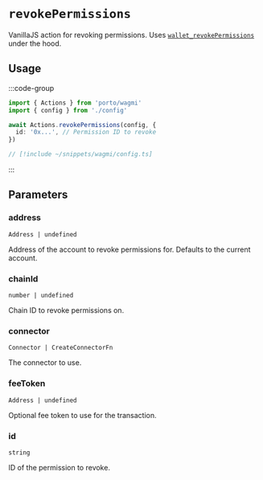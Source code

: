 # `revokePermissions`

VanillaJS action for revoking permissions. Uses [`wallet_revokePermissions`](/sdk/rpc/wallet_revokePermissions) under the hood.

## Usage

:::code-group

```ts twoslash [example.ts]
import { Actions } from 'porto/wagmi'
import { config } from './config'

await Actions.revokePermissions(config, {
  id: '0x...', // Permission ID to revoke
})
```

```ts twoslash [config.ts] filename="config.ts"
// [!include ~/snippets/wagmi/config.ts]
```

:::

## Parameters

### address

`Address | undefined`

Address of the account to revoke permissions for. Defaults to the current account.

### chainId

`number | undefined`

Chain ID to revoke permissions on.

### connector

`Connector | CreateConnectorFn`

The connector to use.

### feeToken

`Address | undefined`

Optional fee token to use for the transaction.

### id

`string`

ID of the permission to revoke.
